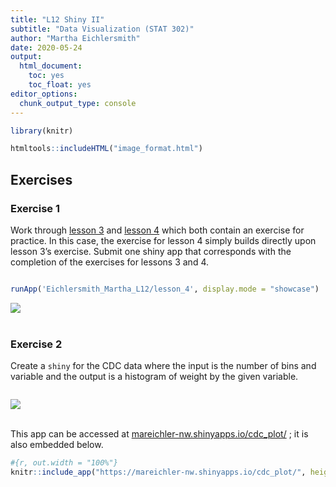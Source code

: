 ```yaml
---
title: "L12 Shiny II"
subtitle: "Data Visualization (STAT 302)"
author: "Martha Eichlersmith"
date: 2020-05-24
output:
  html_document:
    toc: yes
    toc_float: yes
editor_options: 
  chunk_output_type: console
---
```


```r
library(knitr)
```

```r
htmltools::includeHTML("image_format.html")
```


## Exercises  

### Exercise 1 

Work through [lesson 3](https://shiny.rstudio.com/tutorial/written-tutorial/lesson1/) and [lesson 4](https://shiny.rstudio.com/tutorial/written-tutorial/lesson2/) which both contain an exercise for practice. In this case, the exercise for lesson 4 simply builds directly upon lesson 3’s exercise. Submit one shiny app that corresponds with the completion of the exercises for lessons 3 and 4.


```r
```

```r
runApp('Eichlersmith_Martha_L12/lesson_4', display.mode = "showcase")
```



<img class= "rounded-corners imgshadow" src="Eichlersmith_Martha_L12/lesson_34/static.png">  
<br>


### Exercise 2  
Create a `shiny` for the CDC data where the input is the number of bins and variable and the output is a histogram of weight by the given variable.    
```r
```

<img class= "rounded-corners imgshadow" src="Eichlersmith_Martha_L12/CDC_plot/static.png">  
<br>

  
This app can be accessed at 
<a href="https://mareichler-nw.shinyapps.io/cdc_plot/" target = "_blank" >mareichler-nw.shinyapps.io/cdc_plot/</a>
; it is also embedded below.  
```r
#{r, out.width = "100%"}
knitr::include_app("https://mareichler-nw.shinyapps.io/cdc_plot/", height = "600px")
```
  

